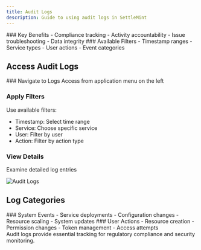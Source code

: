 ```yaml
---
title: Audit Logs
description: Guide to using audit logs in SettleMint
---
```





<div className="grid grid-cols-1 md:grid-cols-2 gap-6 mb-8">
  <Card>
    ### Key Benefits
    - Compliance tracking
    - Activity accountability
    - Issue troubleshooting
    - Data integrity
  </Card>

  <Card>
    ### Available Filters
    - Timestamp ranges
    - Service types
    - User actions
    - Event categories
  </Card>
</div>

## Access Audit Logs

<Steps>
  ### Navigate to Logs
  Access from application menu on the left

  ### Apply Filters
  Use available filters:
  - Timestamp: Select time range
  - Service: Choose specific service
  - User: Filter by user
  - Action: Filter by action type

  ### View Details
  Examine detailed log entries
</Steps>

![Audit Logs](../../img/using-the-platform/audit-logs.png)

## Log Categories

<div className="grid grid-cols-1 md:grid-cols-2 gap-6 mb-8">
  <Card>
    ### System Events
    - Service deployments
    - Configuration changes
    - Resource scaling
    - System updates
  </Card>

  <Card>
    ### User Actions
    - Resource creation
    - Permission changes
    - Token management
    - Access attempts
  </Card>
</div>

<Callout type="info">
Audit logs provide essential tracking for regulatory compliance and security monitoring.
</Callout> 